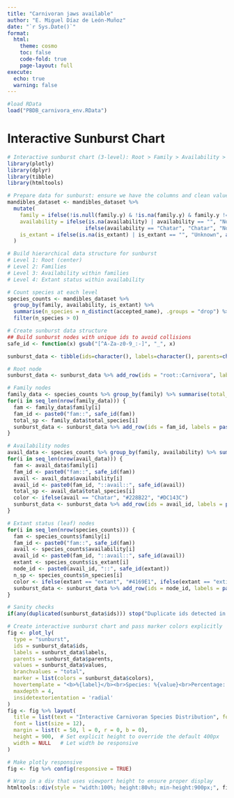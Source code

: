 ```yaml
---
title: "Carnivoran jaws available"
author: "E. Miguel Díaz de León-Muñoz"
date: "`r Sys.Date()`"
format:
  html:
    theme: cosmo
    toc: false
    code-fold: true
    page-layout: full
execute:
  echo: true
  warning: false
---
```



```r
#load RData
load("PBDB_carnivora_env.RData")
```

# Interactive Sunburst Chart

```r
# Interactive sunburst chart (3-level): Root > Family > Availability > Extant Status
library(plotly)
library(dplyr)
library(tibble)
library(htmltools)

# Prepare data for sunburst: ensure we have the columns and clean values
mandibles_dataset <- mandibles_dataset %>%
  mutate(
    family = ifelse(!is.null(family.y) & !is.na(family.y) & family.y != "", as.character(family.y), "Unknown"),
    availability = ifelse(is.na(availability) | availability == "", "No Data", 
                         ifelse(availability == "Chatar", "Chatar", "No Data")),
    is_extant = ifelse(is.na(is_extant) | is_extant == "", "Unknown", as.character(is_extant))
  )

# Build hierarchical data structure for sunburst
# Level 1: Root (center)
# Level 2: Families 
# Level 3: Availability within families
# Level 4: Extant status within availability

# Count species at each level
species_counts <- mandibles_dataset %>%
  group_by(family, availability, is_extant) %>%
  summarise(n_species = n_distinct(accepted_name), .groups = "drop") %>%
  filter(n_species > 0)

# Create sunburst data structure
## Build sunburst nodes with unique ids to avoid collisions
safe_id <- function(x) gsub("[^A-Za-z0-9_:-]", "_", x)

sunburst_data <- tibble(ids=character(), labels=character(), parents=character(), values=numeric(), colors=character())

# Root node
sunburst_data <- sunburst_data %>% add_row(ids = "root::Carnivora", labels = "Carnivora", parents = "", values = sum(species_counts$n_species), colors = "#CCCCCC")

# Family nodes
family_data <- species_counts %>% group_by(family) %>% summarise(total_species = sum(n_species), .groups = "drop") %>% arrange(desc(total_species))
for(i in seq_len(nrow(family_data))) {
  fam <- family_data$family[i]
  fam_id <- paste0("fam::", safe_id(fam))
  total_sp <- family_data$total_species[i]
  sunburst_data <- sunburst_data %>% add_row(ids = fam_id, labels = paste0(fam, "<br>(", total_sp, " spp)"), parents = "root::Carnivora", values = total_sp, colors = "#888888")
}

# Availability nodes
avail_data <- species_counts %>% group_by(family, availability) %>% summarise(total_species = sum(n_species), .groups = "drop")
for(i in seq_len(nrow(avail_data))) {
  fam <- avail_data$family[i]
  fam_id <- paste0("fam::", safe_id(fam))
  avail <- avail_data$availability[i]
  avail_id <- paste0(fam_id, "::avail::", safe_id(avail))
  total_sp <- avail_data$total_species[i]
  color <- ifelse(avail == "Chatar", "#228B22", "#DC143C")
  sunburst_data <- sunburst_data %>% add_row(ids = avail_id, labels = paste0(avail, "<br>(", total_sp, " spp)"), parents = fam_id, values = total_sp, colors = color)
}

# Extant status (leaf) nodes
for(i in seq_len(nrow(species_counts))) {
  fam <- species_counts$family[i]
  fam_id <- paste0("fam::", safe_id(fam))
  avail <- species_counts$availability[i]
  avail_id <- paste0(fam_id, "::avail::", safe_id(avail))
  extant <- species_counts$is_extant[i]
  node_id <- paste0(avail_id, "::", safe_id(extant))
  n_sp <- species_counts$n_species[i]
  color <- ifelse(extant == "extant", "#4169E1", ifelse(extant == "extinct", "#FFD700", "#D3D3D3"))
  sunburst_data <- sunburst_data %>% add_row(ids = node_id, labels = paste0(extant, "<br>(", n_sp, " spp)"), parents = avail_id, values = n_sp, colors = color)
}

# Sanity checks
if(any(duplicated(sunburst_data$ids))) stop("Duplicate ids detected in sunburst_data; aborting")

# Create interactive sunburst chart and pass marker colors explicitly
fig <- plot_ly(
  type = "sunburst",
  ids = sunburst_data$ids,
  labels = sunburst_data$labels,
  parents = sunburst_data$parents,
  values = sunburst_data$values,
  branchvalues = "total",
  marker = list(colors = sunburst_data$colors),
  hovertemplate = "<b>%{label}</b><br>Species: %{value}<br>Percentage: %{percentParent}<extra></extra>",
  maxdepth = 4,
  insidetextorientation = 'radial'
)
fig <- fig %>% layout(
  title = list(text = "Interactive Carnivoran Species Distribution", font = list(size = 16)), 
  font = list(size = 12), 
  margin = list(t = 50, l = 0, r = 0, b = 0),
  height = 900,  # Set explicit height to override the default 400px
  width = NULL   # Let width be responsive
)

# Make plotly responsive 
fig <- fig %>% config(responsive = TRUE)

# Wrap in a div that uses viewport height to ensure proper display
htmltools::div(style = "width:100%; height:80vh; min-height:900px;", fig)
```